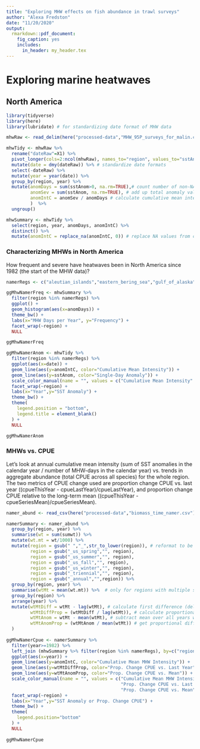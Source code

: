 ```yaml
---
title: "Exploring MHW effects on fish abundance in trawl surveys"
author: "Alexa Fredston"
date: "11/20/2020"
output:
  rmarkdown::pdf_document:
    fig_caption: yes        
    includes:  
      in_header: my_header.tex
---
```


# Exploring marine heatwaves 

## North America

```r
library(tidyverse)
library(here)
library(lubridate) # for standardizing date format of MHW data
```

```r
mhwRaw <- read_delim(here("processed-data","MHW_95P_surveys_for_malin.csv"), ";") # file from Thomas - download and move to processed-data folder

mhwTidy <- mhwRaw %>% 
  rename("dateRaw"=X1) %>% 
  pivot_longer(cols=2:ncol(mhwRaw), names_to="region", values_to="sstAnom") %>% # convert to "long" format
  mutate(date = dmy(dateRaw)) %>% # standardize date formats
  select(-dateRaw) %>% 
  mutate(year = year(date)) %>% 
  group_by(region, year) %>% 
  mutate(anomDays = sum(sstAnom>0, na.rm=TRUE),# count number of non-NA anomaly days 
         anomSev = sum(sstAnom, na.rm=TRUE), # add up total anomaly values
         anomIntC = anomSev / anomDays # calculate cumulative mean intensity for every region*year 
         )  %>% 
  ungroup()

mhwSummary <- mhwTidy %>% 
  select(region, year, anomDays, anomIntC) %>% 
  distinct() %>% 
  mutate(anomIntC = replace_na(anomIntC, 0)) # replace NA values from calculating anomIntC with 0s

```

### Characterizing MHWs in North America

How frequent and severe have heatwaves been in North America since 1982 (the start of the MHW data)? 

```r
namerRegs <- c("aleutian_islands","eastern_bering_sea","gulf_of_alaska", "gulf_of_mexico","northeast","scotian_shelf","southeast","west_coast")

ggMhwNamerFreq <- mhwSummary %>% 
  filter(region %in% namerRegs) %>% 
  ggplot() + 
  geom_histogram(aes(x=anomDays)) +
  theme_bw() + 
  labs(x="MHW Days per Year", y="Frequency") +
  facet_wrap(~region) + 
  NULL

ggMhwNamerFreq
```


```r

ggMhwNamerAnom <- mhwTidy %>% 
  filter(region %in% namerRegs) %>% 
  ggplot(aes(x=date)) +
  geom_line(aes(y=anomIntC, color="Cumulative Mean Intensity")) +
  geom_line(aes(y=sstAnom, color="Single-Day Anomaly")) +
  scale_color_manual(name = "", values = c("Cumulative Mean Intensity" = "darkblue", "Single-Day Anomaly" = "darkgreen")) +
  facet_wrap(~region) +
  labs(x="Year",y="SST Anomaly") +
  theme_bw() + 
  theme(
    legend.position = "bottom",
    legend.title = element_blank()
  ) +
  NULL

ggMhwNamerAnom
```

### MHWs vs. CPUE

Let's look at annual cumulative mean intensity (sum of SST anomalies in the calendar year / number of MHW-days in the calendar year) vs. trends in aggregate abundance (total CPUE across all species) for the whole region. The two metrics of CPUE change used are proportion change CPUE vs. last year ((cpueThisYear - cpueLastYear)/cpueLastYear), and proportion change CPUE relative to the long-term mean ((cpueThisYear - cpueSeriesMean)/cpueSeriesMean). 

```r
namer_abund <- read_csv(here("processed-data","biomass_time_namer.csv"))

namerSummary <- namer_abund %>% 
  group_by(region, year) %>% 
  summarise(wt = sum(sumwt)) %>% 
  mutate(wt.mt = wt/1000) %>% 
  mutate(region = gsub(" ","_",str_to_lower(region)), # reformat to be consistent with MHW region IDs
         region = gsub("_us_spring","", region),
         region = gsub("_us_summer","", region),
         region = gsub("_us_fall","", region),
         region = gsub("_us_winter","", region),
         region = gsub("_triennial","", region),
         region = gsub("_annual","",region)) %>% 
  group_by(region, year) %>% 
  summarise(wtMt = mean(wt.mt)) %>%  # only for regions with multiple seasons, use the mean CPUE across surveys
  group_by(region) %>% 
  arrange(year) %>% 
  mutate(wtMtDiff = wtMt - lag(wtMt), # calculate first difference (delta from last year; will be 3 years ago in WCTRI)
         wtMtDiffProp = (wtMtDiff / lag(wtMt)), # calculate proportional change
         wtMtAnom = wtMt - mean(wtMt), # subtract mean over all years within the region
         wtMtAnomProp = (wtMtAnom / mean(wtMt)) # get proportional difference of anomaly relative to mean
  ) 
         
ggMhwNamerCpue <- namerSummary %>% 
  filter(year>=1982) %>% 
  left_join (mhwSummary %>% filter(region %in% namerRegs), by=c("region","year")) %>% 
  ggplot(aes(x=year)) + 
  geom_line(aes(y=anomIntC, color="Cumulative Mean MHW Intensity")) +
  geom_line(aes(y=wtMtDiffProp, color="Prop. Change CPUE vs. Last Year")) + 
  geom_line(aes(y=wtMtAnomProp, color="Prop. Change CPUE vs. Mean")) +
  scale_color_manual(name = "", values = c("Cumulative Mean MHW Intensity" = "darkblue", 
                                           "Prop. Change CPUE vs. Last Year" = "darkred",
                                           "Prop. Change CPUE vs. Mean" = "darkorange")) +
  facet_wrap(~region) +
  labs(x="Year",y="SST Anomaly or Prop. Change CPUE") + 
  theme_bw() +
  theme(
    legend.position="bottom"
  ) +
  NULL
  
ggMhwNamerCpue
```



